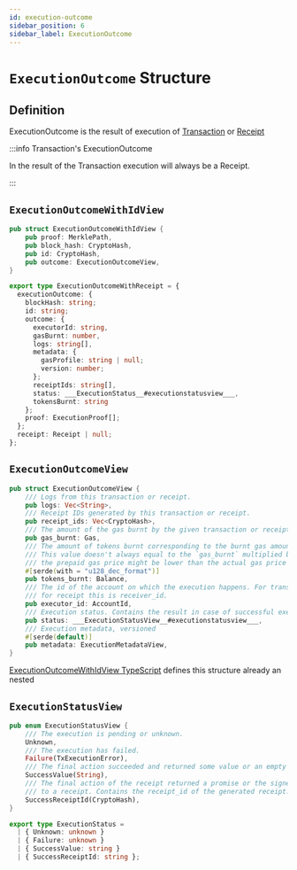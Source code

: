 ```yaml
---
id: execution-outcome
sidebar_position: 6
sidebar_label: ExecutionOutcome
---
```



# `ExecutionOutcome` Structure

## Definition

ExecutionOutcome is the result of execution of [Transaction](./transaction.mdx) or [Receipt](./receipt.mdx)

:::info Transaction's ExecutionOutcome

In the result of the Transaction execution will always be a Receipt.

:::

## `ExecutionOutcomeWithIdView`

<Tabs>
  <TabItem value="rust" label="Rust">

```rust links=1
pub struct ExecutionOutcomeWithIdView {
    pub proof: MerklePath,
    pub block_hash: CryptoHash,
    pub id: CryptoHash,
    pub outcome: ExecutionOutcomeView,
}
```

  </TabItem>
  <TabItem value="typescript" label="TypeScript">

```ts links=1
export type ExecutionOutcomeWithReceipt = {
  executionOutcome: {
    blockHash: string;
    id: string;
    outcome: {
      executorId: string,
      gasBurnt: number,
      logs: string[],
      metadata: {
        gasProfile: string | null;
        version: number;
      };
      receiptIds: string[],
      status: ___ExecutionStatus__#executionstatusview___,
      tokensBurnt: string
    };
    proof: ExecutionProof[];
  };
  receipt: Receipt | null;
};
```

  </TabItem>
</Tabs>

## `ExecutionOutcomeView`

<Tabs>
  <TabItem value="rust" label="Rust">

```rust links=1
pub struct ExecutionOutcomeView {
    /// Logs from this transaction or receipt.
    pub logs: Vec<String>,
    /// Receipt IDs generated by this transaction or receipt.
    pub receipt_ids: Vec<CryptoHash>,
    /// The amount of the gas burnt by the given transaction or receipt.
    pub gas_burnt: Gas,
    /// The amount of tokens burnt corresponding to the burnt gas amount.
    /// This value doesn't always equal to the `gas_burnt` multiplied by the gas price, because
    /// the prepaid gas price might be lower than the actual gas price and it creates a deficit.
    #[serde(with = "u128_dec_format")]
    pub tokens_burnt: Balance,
    /// The id of the account on which the execution happens. For transaction this is signer_id,
    /// for receipt this is receiver_id.
    pub executor_id: AccountId,
    /// Execution status. Contains the result in case of successful execution.
    pub status: ___ExecutionStatusView__#executionstatusview___,
    /// Execution metadata, versioned
    #[serde(default)]
    pub metadata: ExecutionMetadataView,
}
```

  </TabItem>
  <TabItem value="typescript" label="TypeScript">

  [ExecutionOutcomeWithIdView TypeScript](#executionoutcomewithidview) defines this structure already an nested

  </TabItem>
</Tabs>


## `ExecutionStatusView`

<Tabs>
  <TabItem value="rust" label="Rust">

```rust links=1
pub enum ExecutionStatusView {
    /// The execution is pending or unknown.
    Unknown,
    /// The execution has failed.
    Failure(TxExecutionError),
    /// The final action succeeded and returned some value or an empty vec encoded in base64.
    SuccessValue(String),
    /// The final action of the receipt returned a promise or the signed transaction was converted
    /// to a receipt. Contains the receipt_id of the generated receipt.
    SuccessReceiptId(CryptoHash),
}
```

  </TabItem>
  <TabItem value="typescript" label="TypeScript">

```ts links=1
export type ExecutionStatus =
  | { Unknown: unknown }
  | { Failure: unknown }
  | { SuccessValue: string }
  | { SuccessReceiptId: string };
```

  </TabItem>
</Tabs>
